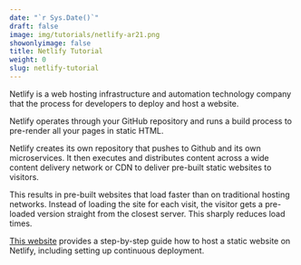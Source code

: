 ```yaml
---
date: "`r Sys.Date()`"
draft: false
image: img/tutorials/netlify-ar21.png
showonlyimage: false
title: Netlify Tutorial
weight: 0
slug: netlify-tutorial
---
```



 Netlify is a web hosting infrastructure and automation technology company that the process for developers to deploy and host a website.
 
<!--more-->

Netlify operates through your GitHub repository and runs a build process to pre-render all your pages in static HTML.

Netlify creates its own repository that pushes to Github and its own microservices. It then executes and distributes content across a wide content delivery network or CDN to deliver pre-built static websites to visitors.
 
This results in pre-built websites that load faster than on traditional hosting networks. Instead of loading the site for each visit, the visitor gets a pre-loaded version straight from the closest server. This sharply reduces load times.

[This website](https://www.netlify.com/blog/2016/09/29/a-step-by-step-guide-deploying-on-netlify/) provides a step-by-step guide how to host a static website on Netlify, including setting up continuous deployment.